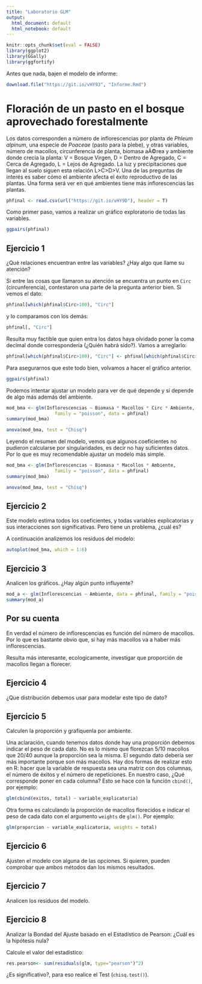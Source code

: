 ```yaml
---
title: "Laboratorio GLM"
output:
  html_document: default
  html_notebook: default
---
```



```r
knitr::opts_chunk$set(eval = FALSE)
library(ggplot2)
library(GGally)
library(ggfortify)
```

Antes que nada, bajen el modelo de informe:

```r
download.file("https://git.io/vHY93", "Informe.Rmd")
```



# Floración de un pasto en el bosque aprovechado forestalmente

Los datos corresponden a número de inflorescencias por planta de *Phleum alpinum*,
una especie de *Poaceae* (pasto para la plebe), y otras variables, número de 
macollos, circunferencia de planta, biomasa aÃ©rea y ambiente donde crecia la 
planta: V = Bosque Virgen, D = Dentro de Agregado, C = Cerca de Agregado, 
L = Lejos de Agregado. La luz y precipitaciones que llegan al suelo siguen esta
relación L>C>D>V. 
Una de las preguntas de interés es saber cómo el ambiente afecta el éxito
reproductivo de las plantas. Una forma será ver en qué ambientes tiene más
inflorescencias las plantas.

```r
phfinal <- read.csv(url("https://git.io/vHY9D"), header = T)
```

Como primer paso, vamos a realizar un gráfico exploratorio de todas las
variables.

```r
ggpairs(phfinal)
```
## Ejercicio 1
¿Qué relaciones encuentran entre las variables? ¿Hay algo que llame su atención?


Si entre las cosas que llamaron su atención se encuentra un punto en `Circ`
(circunferencia), contestaron una parte de la pregunta anterior bien. 
Si vemos el dato:

```r
phfinal[which(phfinal$Circ>100), "Circ"]
```

y lo comparamos con los demás:


```r
phfinal[, "Circ"]
```

Resulta muy factible que quien entra los datos haya olvidado poner la coma 
decimal donde correspondería (¿Quién habrá sido?). Vamos a arreglarlo:


```r
phfinal[which(phfinal$Circ>100), "Circ"] <- phfinal[which(phfinal$Circ>100), "Circ"]/10
```

Para asegurarnos que este todo bien, volvamos a hacer el gráfico anterior.

```r
ggpairs(phfinal)
```

Podemos intentar ajustar un modelo para ver de qué depende y si depende de
algo más además del ambiente. 

```r
mod_bma <- glm(Inflorescencias ~ Biomasa * Macollos * Circ * Ambiente, 
                  family = "poisson", data = phfinal)
summary(mod_bma)
```

```r
anova(mod_bma, test = "Chisq")
```

Leyendo el resumen del modelo, vemos que algunos coeficientes no pudieron 
calcularse por singularidades, es decir no hay suficientes datos. Por lo
que es muy recomendable ajustar un modelo más simple.

```r
mod_bma <- glm(Inflorescencias ~ Biomasa * Macollos * Ambiente, 
                  family = "poisson", data = phfinal)
summary(mod_bma)
```


```r
anova(mod_bma, test = "Chisq")
```

## Ejercicio 2
Este modelo estima todos los coeficientes, y todas variables explicatorias y sus interacciones son significativas. Pero tiene un problema, ¿cuál es?

A continuación analizemos los residuos del modelo:

```r
autoplot(mod_bma, which = 1:6)
```
## Ejercicio 3
Analicen los gráficos. ¿Hay algún punto influyente?

```r
mod_a <- glm(Inflorescencias ~ Ambiente, data = phfinal, family = "poisson")
summary(mod_a)
```

## Por su cuenta

En verdad el número de inflorescencias es función del número de macollos. Por lo que es bastante obvio que, si hay más macollos va a haber más inflorescencias.

Resulta más interesante, ecologicamente, investigar que proporción de 
macollos llegan a florecer.


## Ejercicio 4

¿Que distribución debemos usar para modelar este tipo de dato?

## Ejercicio 5
Calculen la proporción y grafíquenla por ambiente.


Una aclaración, cuando tenemos datos donde hay una proporción debemos indicar el peso de cada dato. No es lo mismo que florezcan 5/10 macollos que 20/40 aunque la proporción sea la misma. El segundo dato
debería ser más importante porque son más macollos. Hay dos formas
de realizar esto en R: hacer que la variable de respuesta sea una 
matriz con dos columnas, el número de éxitos y el número de repeticiones. En nuestro caso, ¿Qué corresponde poner en cada columna?
Esto se hace con la función `cbind()`, por ejemplo:

```r
glm(cbind(exitos, total) ~ variable_explicatoria)
```

Otra forma es calculando la proporción de macollos florecidos e
indicar el peso de cada dato con el argumento `weights` de `glm()`.
Por ejemplo:


```r
glm(proporcion ~ variable_explicatoria, weights = total)
```

## Ejercicio 6

Ajusten el modelo con alguna de las opciones. Si quieren, pueden
comprobar que ambos métodos dan los mismos resultados.


## Ejercicio 7

Analicen los residuos del modelo.


## Ejercicio 8
Analizar la Bondad del Ajuste basado en el Estadístico de Pearson:
¿Cuál es la hipótesis nula?

Calcule el valor del estadístico:
```r
res.pearson<- sum(residuals(glm, type="pearson")^2)
```

¿Es significativo?, para eso realice el Test (`chisq.test()`).


